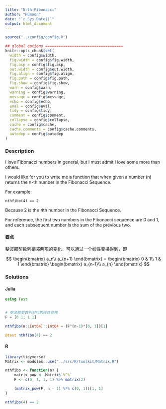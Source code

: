 ```yaml
---
title: "N-th-Fibonacci"
author: "Humoon"
date: "`r Sys.Date()`"
output: html_document
---
```



```r
source("../config/config.R")

## global options ===================================
knitr::opts_chunk$set(
  width = config$width,
  fig.width = config$fig.width,
  fig.asp = config$fig.asp,
  out.width = config$out.width,
  fig.align = config$fig.align,
  fig.path = config$fig.path,
  fig.show = config$fig.show,
  warn = config$warn,
  warning = config$warning,
  message = config$message,
  echo = config$echo,
  eval = config$eval,
  tidy = config$tidy,
  comment = config$comment,
  collapse = config$collapse,
  cache = config$cache,
  cache.comments = config$cache.comments,
  autodep = config$autodep
)
```

### Description

I love Fibonacci numbers in general, but I must admit I love some more than others.

I would like for you to write me a function that when given a number (n) returns the n-th number in the Fibonacci Sequence.

For example:

```
nthfibo(4) == 2
```

Because 2 is the 4th number in the Fibonacci Sequence.

For reference, the first two numbers in the Fibonacci sequence are 0 and 1, and each subsequent number is the sum of the previous two.


#### 要点

斐波那契数列相邻两项的变化，可以通过一个线性变换得到，即

$$
\begin{bmatrix}
 a_n\\
a_{n+1}
\end{bmatrix} = \begin{bmatrix}
 0 & 1\\
1 & 1
\end{bmatrix} \begin{bmatrix}
 a_{n-1}\\
a_{n}
\end{bmatrix}
$$

### Solutions


#### Julia

```julia


using Test


# 斐波那契数列对应的线性变换
F = [0 1; 1 1]

nthfibo(n::Int64)::Int64 = (F^(n-1)*[0, 1])[1]

@test nthfibo(4) == 2
```

#### R

```r
library(tidyverse)
Matrix <- modules::use("../src/R/toolkit/Matrix.R")

nthfibo <- function(n) {
    matrix_pow <- Matrix$`%^%`
    F <- c(0, 1, 1, 1) %>% matrix(2)

    (matrix_pow(F, n - 1) %*% c(0, 1))[1, 1]
}

nthfibo(4) == 2

```
